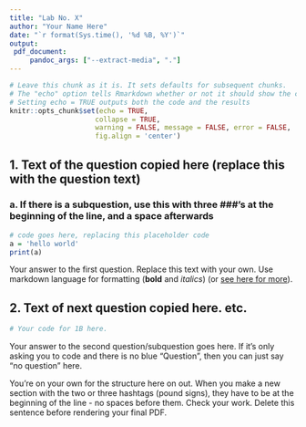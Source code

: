 ```yaml
---
title: "Lab No. X"
author: "Your Name Here"
date: "`r format(Sys.time(), '%d %B, %Y')`"
output: 
 pdf_document:
     pandoc_args: ["--extract-media", "."]
---
```



```r
# Leave this chunk as it is. It sets defaults for subsequent chunks.
# The "echo" option tells Rmarkdown whether or not it should show the code in the chunk.
# Setting echo = TRUE outputs both the code and the results
knitr::opts_chunk$set(echo = TRUE,
                     collapse = TRUE,
                     warning = FALSE, message = FALSE, error = FALSE,
                     fig.align = 'center')
```





## 1. Text of the question copied here (replace this with the question text)

### a. If there is a subquestion, use this with three ###'s at the beginning of the line, and a space afterwards


```r
# code goes here, replacing this placeholder code
a = 'hello world'
print(a)
```

Your answer to the first question. Replace this text with your own. Use markdown language for formatting (**bold** and *italics*) (or [see here for more](https://docs.github.com/en/get-started/writing-on-github/getting-started-with-writing-and-formatting-on-github/basic-writing-and-formatting-syntax#styling-text)). 


## 2. Text of next question copied here. etc.

```r
# Your code for 1B here.
```

Your answer to the second question/subquestion goes here. If it's only asking you to code and there is no blue "Question", then you can just say "no question" here.



You're on your own for the structure here on out. When you make a new section with the two or three hashtags (pound signs), they have to be at the beginning of the line - no spaces before them. Check your work. Delete this sentence before rendering your final PDF.
